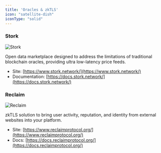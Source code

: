 ```yaml
---
title: 'Oracles & zkTLS'
icon: "satellite-dish"
iconType: "solid"
---
```


### Stork

![Stork](/images/partners/stork.webp)

Open data marketplace designed to address the limitations of traditional blockchain oracles, providing ultra low-latency price feeds.

- Site: [https://www.stork.network/](https://www.stork.network/)
- Documentation: [https://docs.stork.network/](https://docs.stork.network/)

### Reclaim

![Reclaim](/images/partners/reclaim.webp)

zkTLS solution to bring user activity, reputation, and identity from external websites into your platform.

- Site: [https://www.reclaimprotocol.org/](https://www.reclaimprotocol.org/) 
- Docs: [https://docs.reclaimprotocol.org/](https://docs.reclaimprotocol.org/)
